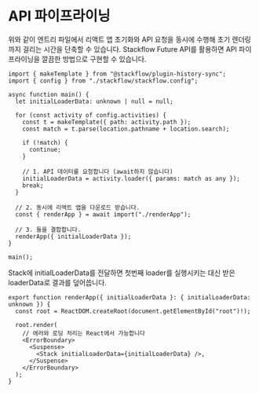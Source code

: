 
# API 파이프라이닝

<APIPipeLiningDiagram locale="ko" />

위와 같이 엔트리 파일에서 리액트 앱 초기화와 API 요청을 동시에 수행해 초기 렌더링까지 걸리는 시간을 단축할 수 있습니다. Stackflow Future API를 활용하면 API 파이프라이닝을 깔끔한 방법으로 구현할 수 있습니다.

```tsx showLineNumbers filename="entry.ts" copy
import { makeTemplate } from "@stackflow/plugin-history-sync";
import { config } from "./stackflow/stackflow.config";

async function main() {
  let initialLoaderData: unknown | null = null;

  for (const activity of config.activities) {
    const t = makeTemplate({ path: activity.path });
    const match = t.parse(location.pathname + location.search);

    if (!match) {
      continue;
    }

    // 1. API 데이터를 요청합니다 (await하지 않습니다)
    initialLoaderData = activity.loader({ params: match as any });
    break;
  }

  // 2. 동시에 리액트 앱을 다운로드 받습니다.
  const { renderApp } = await import("./renderApp");

  // 3. 둘을 결합합니다.
  renderApp({ initialLoaderData });
}

main();
```

Stack에 initialLoaderData를 전달하면 첫번째 loader를 실행시키는 대신 받은 loaderData로 결과를 덮어씁니다.
```tsx showLineNumbers filename="renderApp.ts" copy
export function renderApp({ initialLoaderData }: { initialLoaderData: unknown }) {
  const root = ReactDOM.createRoot(document.getElementById("root")!);

  root.render(
    // 에러와 로딩 처리는 React에서 가능합니다
    <ErrorBoundary>
      <Suspense>
        <Stack initialLoaderData={initialLoaderData} />,
      </Suspense>
    </ErrorBoundary>
  );
}
```
